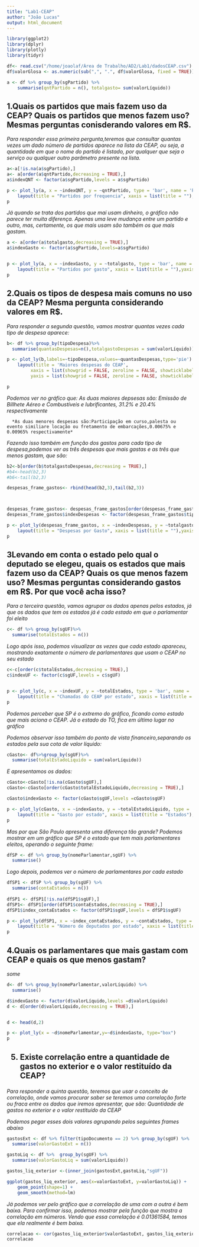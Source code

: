 ```yaml
---
title: "Lab1-CEAP"
author: "João Lucas"
output: html_document
---
```

```r
library(ggplot2)
library(dplyr)
library(plotly)
library(tidyr)
```

```r
df<- read.csv("/home/joaolaf/Área de Trabalho/AD2/Lab1/dadosCEAP.csv")
df$valorGlosa <- as.numeric(sub(",", ".", df$valorGlosa, fixed = TRUE))
```


```r
a <- df %>% group_by(sgPartido) %>% 
    summarise(qntPartido = n(), totalgasto= sum(valorLíquido))

```

<h2>1.Quais os partidos que mais fazem uso da CEAP? Quais os partidos que menos fazem uso? Mesmas perguntas conisderando valores em R$.</h2>


*Para responder essa primeira pergunta,teremos que consultar quantas vezes um dado número de partidos aparece na lista da CEAP, ou seja, a quantidade em que o nome do partido é listado, por qualquer que seja o serviço ou qualquer outro parâmetro presente na lista.*

```r

a<-a[!is.na(a$sgPartido),]
a<- a[order(a$qntPartido,decreasing = TRUE),]
a$indexQNT <- factor(a$sgPartido,levels = a$sgPartido)

p <- plot_ly(a, x = ~indexQNT, y = ~qntPartido, type = 'bar', name = 'Partidos por frequencia') %>%
    layout(title = "Partidos por frequencia", xaxis = list(title = ""),yaxis = list(title = "Quantas vezes cada partido aparece"),barmode='stack')
p

```






*Já quando se trata dos partidos que mai usam dinheiro, o gráfico não parece ter muita diferença. Apenas uma leve mudança entre um partido e outro, mas, certamente, os que mais usam são também os que mais gastam.*


```r

a <- a[order(a$totalgasto,decreasing = TRUE),]
a$indexGasto <- factor(a$sgPartido,levels=a$sgPartido)


p <- plot_ly(a, x = ~indexGasto, y = ~totalgasto, type = 'bar', name = 'Partidos por gasto') %>%
    layout(title = "Partidos por gasto", xaxis = list(title = ""),yaxis = list(title = "Gasto de cada partido"),barmode='stack')
p

```

<h2>2.Quais os tipos de despesa mais comuns no uso da CEAP? Mesma pergunta considerando valores em R$.</h2>


*Para responder a segunda questão, vamos mostrar quantas vezes cada tipo de despesa aparece:*
```r

b<- df %>% group_by(tipoDespesa)%>%
  summarise(quantasDespesas=n(),totalgastoDespesas = sum(valorLíquido))

p <- plot_ly(b,labels=~tipoDespesa,values=~quantasDespesas,type='pie') %>%
    layout(title = 'Maiores despesas do CEAP',
         xaxis = list(showgrid = FALSE, zeroline = FALSE, showticklabels = FALSE),
         yaxis = list(showgrid = FALSE, zeroline = FALSE, showticklabels = FALSE))

p
```
*Podemos ver no gráfico que:*
      *As duas maiores depsesas são: Emissão de Billhete Aéreo e Combustíveis e lubrificantes, 31.2% e 20.4% respectivamente*
      
      
      *As duas menores despesas são:Participação em curso,palesta ou evento similiare locação ou fretamento de embarcações,0.00675% e 0.00965% respectivamente*





*Fazendo isso também em função dos gastos para cada tipo de despesa,podemos ver as três despesas que mais gastas e as três que menos gastam, que são:*
```r
b2<-b[order(b$totalgastoDespesas,decreasing = TRUE),]
#b4<-head(b2,3)
#b6<-tail(b2,3)

despesas_frame_gastos<- rbind(head(b2,3),tail(b2,3))



despesas_frame_gastos<- despesas_frame_gastos[order(despesas_frame_gastos$totalgastoDespesas,decreasing = TRUE),]
despesas_frame_gastos$indexDespesas <- factor(despesas_frame_gastos$tipoDespesa,levels = despesas_frame_gastos$tipoDespesa)

p <- plot_ly(despesas_frame_gastos, x = ~indexDespesas, y = ~totalgastoDespesas, type = 'bar', name = 'Partidos por gasto') %>%
    layout(title = "Despesas por Gasto", xaxis = list(title = ""),yaxis = list(title = "Gasto a cada despesa"),barmode='stack')
p

```

<h2>3Levando em conta o estado pelo qual o deputado se elegeu, quais os estados que mais fazem uso da CEAP? Quais os que menos fazem uso? Mesmas perguntas considerando gastos em R$. Por que você acha isso?</h2>


*Para a terceira questão, vamos agrupar os dados apenas pelos estados, já que os dados que tem os estados já é cada estado em que o parlamentar foi eleito*
```r
c<- df %>% group_by(sgUF)%>%
  summarise(totalEstados = n())
```

*Logo após isso, podemos visualizar as vezes que cada estado apareceu, mostrando exatamente o número de parlamentares que usam o CEAP no seu estado*
```r

c<-c[order(c$totalEstados,decreasing = TRUE),]
c$indexUF <- factor(c$sgUF,levels = c$sgUF)


p <- plot_ly(c, x = ~indexUF, y = ~totalEstados, type = 'bar', name = 'Chamadas do CEAP por estado') %>%
    layout(title = "Chamadas do CEAP por estado", xaxis = list(title = "Estados"),yaxis = list(title = "Frequência dos estados"),barmode='stack')
p

```
*Podemos perceber que SP é o extremo do gráfico, ficando como estado que mais aciona o CEAP. Já o estado do TO, fica em último lugar no gráfico*



*Podemos observar isso também do ponto de vista financeiro,separando os estados pela sua cota de valor líquido:*
```r
cGasto<- df%>%group_by(sgUF)%>%
  summarise(totalEstadoLiquido = sum(valorLíquido))


```

*E apresentamos os dados:*
```r

cGasto<-cGasto[!is.na(cGasto$sgUF),]
cGasto<-cGasto[order(cGasto$totalEstadoLiquido,decreasing = TRUE),]

cGasto$indexGasto <- factor(cGasto$sgUF,levels =cGasto$sgUF)

p <- plot_ly(cGasto, x = ~indexGasto, y = ~totalEstadoLiquido, type = 'bar', name = 'Gasto por estado') %>%
    layout(title = "Gasto por estado", xaxis = list(title = "Estados"),yaxis = list(title = "Gastos"),barmode='stack')
p

```
*Mas por que São Paulo apresenta uma diferença tão grande? Podemos mostrar em um gráfico que SP é o estado que tem mais parlamentares eleitos, operando o seguinte frame:*

```r
dfSP <- df %>% group_by(nomeParlamentar,sgUF) %>%
  summarise()
```
*Logo depois, podemos ver o número de parlamentares por cada estado*
```r
dfSP1 <- dfSP %>% group_by(sgUF) %>%
  summarise(contaEstados = n())
 
dfSP1 <- dfSP1[!is.na(dfSP1$sgUF),]
dfSP1<- dfSP1[order(dfSP1$contaEstados,decreasing = TRUE),]
dfSP1$index_contaEstados <- factor(dfSP1$sgUF,levels = dfSP1$sgUF)

p <- plot_ly(dfSP1, x = ~index_contaEstados, y = ~contaEstados, type = 'scatter',mode='lines', name = 'Número de deputados por estado') %>%
    layout(title = "Número de deputados por estado", xaxis = list(title = "Estados"),yaxis = list(title = "Número de deputados"),barmode='stack')
p

```

<h2>4.Quais os parlamentares que mais gastam com CEAP e quais os que menos gastam?</h2>


*some*

```r
d<- df %>% group_by(nomeParlamentar,valorLíquido) %>%
  summarise()
```


```r
d$indexGasto <- factor(d$valorLíquido,levels =d$valorLíquido)
d <- d[order(d$valorLíquido,decreasing = TRUE),]


d <- head(d,2)

p <- plot_ly(x = ~d$nomeParlamentar,y=~d$indexGasto, type="box")
p
```
<h2>5. Existe correlação entre a quantidade de gastos no exterior e o valor restituído da CEAP? </h2>

*Para responder a quinta questão, teremos que usar o conceito de correlação, onde vamos procurar saber se teremos uma correlação forte ou fraca entre os dados que iremos apresentar, que são: Quantidade de gastos no exterior e o valor restituído da CEAP*


*Podemos pegar esses dois valores agrupando pelos seguintes frames abaixo*

```r


gastosExt <- df %>% filter(tipoDocumento == 2) %>% group_by(sgUF) %>%
  summarise(valorGastoExt = n())

gastoLiq <- df %>%  group_by(sgUF) %>%
  summarise(valorGastoLiq = sum(valorLíquido))

gastos_liq_exterior <-(inner_join(gastosExt,gastoLiq,"sgUF"))

ggplot(gastos_liq_exterior, aes(x=valorGastoExt, y=valorGastoLiq)) +
    geom_point(shape=1) +
    geom_smooth(method=lm) 
```

*Já podemos ver pelo gráfico que a correlação de uma com a outra é bem baixa. Para confirmar isso, podemos mostrar pela função que mostra a correlação em números. Vendo que essa correlação é 0.01361584, temos que ela realmente é bem baixa.*

```r
correlacao <- cor(gastos_liq_exterior$valorGastoExt, gastos_liq_exterior$valorGastoLiq)
correlacao

```




